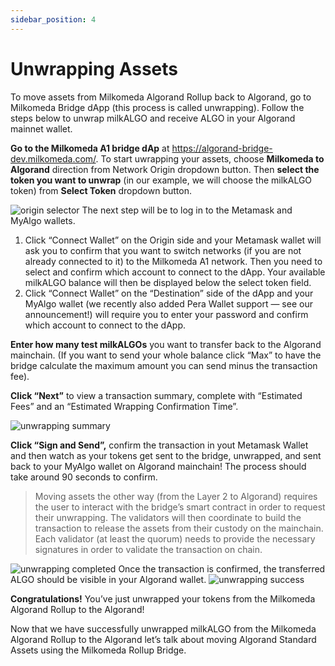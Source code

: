 ```yaml
---
sidebar_position: 4
---
```



# Unwrapping Assets
<p style={{textAlign:"justify"}}>
To move assets from Milkomeda Algorand Rollup back to Algorand, go to Milkomeda Bridge dApp (this process is called unwrapping). 
Follow the steps below to unwrap milkALGO and receive ALGO in your Algorand mainnet wallet.

**Go to the Milkomeda A1 bridge dAp** at https://algorand-bridge-dev.milkomeda.com/. To start uwrapping your assets, choose **Milkomeda to Algorand** direction from Network Origin dropdown button. 
Then **select the token you want to unwrap** (in our example, we will choose the milkALGO token) from **Select Token** dropdown button. 

<img src={dappselectorigirollup} className="img-full" alt="origin selector" />
The next step will be to log in to the Metamask and MyAlgo wallets. 
<ol>
<li>Click “Connect Wallet” on the Origin side and your Metamask wallet will ask you to confirm that you want to switch networks (if you are not already connected to it) to the Milkomeda A1 network. Then you need to select and confirm which account to connect to the dApp.
Your available milkALGO balance will then be displayed below the select token field.</li>
<li>Click “Connect Wallet” on the “Destination” side of the dApp and your MyAlgo wallet (we recently also added Pera Wallet support — see our announcement!) will require you to enter your password and confirm which account to connect to the dApp.</li>

</ol>

**Enter how many test milkALGOs** you want to transfer back to the Algorand mainchain. (If you want to send your whole balance click “Max” to have the bridge calculate the maximum amount you can send minus the transaction fee). 

**Click “Next”** to view a transaction summary, complete with “Estimated Fees” and an “Estimated Wrapping Confirmation Time”. 

<img src={unwrappingsummary} className="img-full" alt="unwrapping summary" />

**Click “Sign and Send”,** confirm the transaction in yout Metamask Wallet and then watch as your tokens get sent to the bridge, unwrapped, and sent back to your MyAlgo wallet on Algorand mainchain! The process should take around 90 seconds to confirm.

> Moving assets the other way (from the Layer 2 to Algorand) requires the user to interact with the bridge’s smart contract in order to request their unwrapping. The validators will then coordinate to build the transaction to release the assets from their custody on the mainchain. Each validator (at least the quorum) needs to provide the necessary signatures in order to validate the transaction on chain.

<img src={unwrappingcompleted} className="img-full" alt="unwrapping completed" />
Once the transaction is confirmed, the transferred ALGO should be visible in your Algorand wallet.

<img src={unwrappingsuccess} className="img-full" alt="unwrapping success" />

**Congratulations!** You’ve just unwrapped your tokens from the Milkomeda Algorand Rollup to the Algorand!

Now that we have successfully unwrapped milkALGO from the Milkomeda Algorand Rollup to the Algorand let’s talk about moving Algorand Standard Assets using the Milkomeda Rollup Bridge. 
</p>